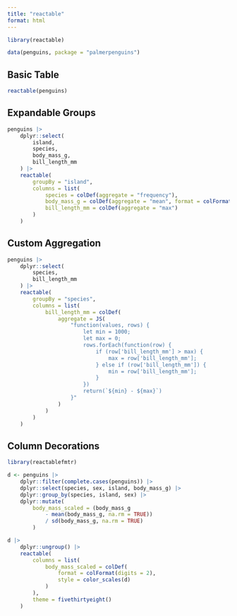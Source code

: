 ```yaml
---
title: "reactable"
format: html
---
```



```r
library(reactable)

data(penguins, package = "palmerpenguins")

```

## Basic Table
```r
reactable(penguins)
```


## Expandable Groups
```r
penguins |>
    dplyr::select(
        island,
        species,
        body_mass_g,
        bill_length_mm
    ) |>
    reactable(
        groupBy = "island", 
        columns = list(
            species = colDef(aggregate = "frequency"),
            body_mass_g = colDef(aggregate = "mean", format = colFormat(digits = 1)), 
            bill_length_mm = colDef(aggregate = "max")
        )
    )
```

## Custom Aggregation

```r
penguins |>
    dplyr::select(
        species, 
        bill_length_mm
    ) |>
    reactable(
        groupBy = "species", 
        columns = list(
            bill_length_mm = colDef(
                aggregate = JS(
                    "function(values, rows) {
                        let min = 1000;
                        let max = 0;
                        rows.forEach(function(row) {
                            if (row['bill_length_mm'] > max) {
                                max = row['bill_length_mm'];
                            } else if (row['bill_length_mm']) {
                                min = row['bill_length_mm'];
                            }
                        })
                        return(`${min} - ${max}`)
                    }"
                )
            )
        )
    )
```

## Column Decorations

```r
library(reactablefmtr)

d <- penguins |>
    dplyr::filter(complete.cases(penguins)) |>
    dplyr::select(species, sex, island, body_mass_g) |>
    dplyr::group_by(species, island, sex) |>
    dplyr::mutate(
        body_mass_scaled = (body_mass_g
            - mean(body_mass_g, na.rm = TRUE))
            / sd(body_mass_g, na.rm = TRUE) 
        )

d |>
    dplyr::ungroup() |>
    reactable(
        columns = list(
            body_mass_scaled = colDef(
                format = colFormat(digits = 2),
                style = color_scales(d)
            )
        ), 
        theme = fivethirtyeight()
    )

```
